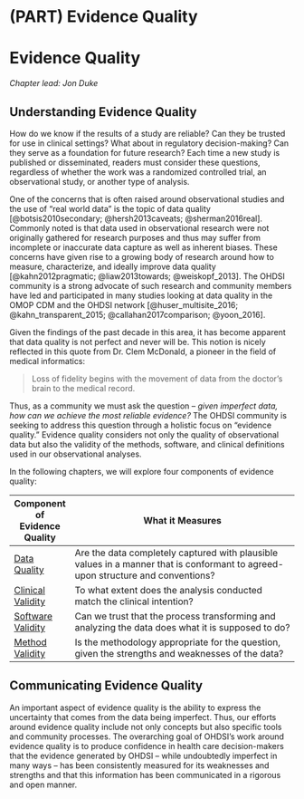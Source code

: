 # (PART) Evidence Quality {-}

# Evidence Quality {#EvidenceQuality}

*Chapter lead: Jon Duke*

\index{evidence quality}

## Understanding Evidence Quality

How do we know if the results of a study are reliable?  Can they be trusted for use in clinical settings?  What about in regulatory decision-making?  Can they serve as a foundation for future research? Each time a new study is published or disseminated, readers must consider these questions, regardless of whether the work was a randomized controlled trial, an observational study, or another type of analysis. \index{evidence quality} \index{regulatory decision-making}

One of the concerns that is often raised around observational studies and the use of "real world data" is the topic of data quality [@botsis2010secondary; @hersh2013caveats; @sherman2016real].  Commonly noted is that data used in observational research were not originally gathered for research purposes and thus may suffer from incomplete or inaccurate data capture as well as inherent biases.  These concerns have given rise to a growing body of research around how to measure, characterize, and ideally improve data quality [@kahn2012pragmatic; @liaw2013towards; @weiskopf_2013].  The OHDSI community is a strong advocate of such research and community members have led and participated in many studies looking at data quality in the OMOP CDM and the OHDSI network [@huser_multisite_2016; @kahn_transparent_2015; @callahan2017comparison; @yoon_2016]. \index{data quality} \index{community}

Given the findings of the past decade in this area, it has become apparent that data quality is not perfect and never will be.  This notion is nicely reflected in this quote from Dr. Clem McDonald, a pioneer in the field of medical informatics:


> Loss of fidelity begins with the movement of data from the doctor’s brain to the medical record. \index{Clem McDonald}


 Thus, as a community we must ask the question -- *given imperfect data, how can we achieve the most reliable evidence?*  The OHDSI community is seeking to address this question through a holistic focus on "evidence quality."  Evidence quality considers not only the quality of  observational data but also the validity of the methods, software, and clinical definitions used in our observational analyses.  \index{community} \index{reliable evidence}

In the following chapters, we will explore four components of evidence quality:   

| Component of Evidence Quality | What it Measures                                                                                                                   |
|-------------------------------|----------------------------------------------------------------------------------------------------------------------------|
| [Data Quality](DataQuality.html)                 | Are the data completely captured with plausible values in a manner that is conformant to agreed-upon structure and conventions? |
| [Clinical Validity](ClinicalValidity.html)             | To what extent does the analysis conducted match the clinical intention?                                                   |
| [Software Validity](SoftwareValidity.html)             | Can we trust that the process transforming and analyzing the data does what it is supposed to do?                               |
| [Method Validity](MethodValidity.html)              | Is the methodology appropriate for the question, given the strengths and weaknesses of the data?                           |

## Communicating Evidence Quality

An important aspect of evidence quality is the ability to express the uncertainty that comes from the data being imperfect.  Thus, our efforts around evidence quality include not only concepts but also specific tools and community processes.  The overarching goal of OHDSI's work around evidence quality is to produce confidence in health care decision-makers that the evidence generated by OHDSI -- while undoubtedly imperfect in many ways -- has been consistently measured for its weaknesses and strengths and that this information has been communicated in a rigorous and open manner.

